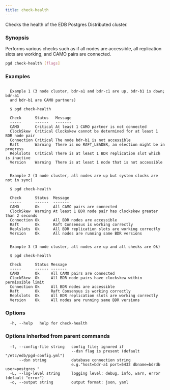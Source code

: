 ```yaml
---
title: check-health
---
```


Checks the health of the EDB Postgres Distributed cluster.

### Synopsis

Performs various checks such as if all nodes are accessible, all replication
slots are working, and CAMO pairs are connected.

```sh
pgd check-health [flags]
```

### Examples

```text

  Example 1 (3 node cluster, bdr-a1 and bdr-c1 are up, bdr-b1 is down; bdr-a1
  and bdr-b1 are CAMO partners)

  $ pgd check-health

  Check      Status   Message
  -----      ------   -------
  CAMO       Critical At least 1 CAMO partner is not connected
  ClockSkew  Critical Clockskew cannot be determined for at least 1 BDR node pair
  Connection Critical The node bdr-b1 is not accessible
  Raft       Warning  There is no RAFT_LEADER, an election might be in progress
  Replslots  Critical There is at least 1 BDR replication slot which is inactive
  Version    Warning  There is at least 1 node that is not accessible


  Example 2 (3 node cluster, all nodes are up but system clocks are not in sync)

  $ pgd check-health

  Check      Status  Message
  -----      ------  -------
  CAMO       Ok      All CAMO pairs are connected
  ClockSkew  Warning At least 1 BDR node pair has clockskew greater than 2 seconds
  Connection Ok      All BDR nodes are accessible
  Raft       Ok      Raft Consensus is working correctly
  Replslots  Ok      All BDR replication slots are working correctly
  Version    Ok      All nodes are running same BDR versions


  Example 3 (3 node cluster, all nodes are up and all checks are Ok)

  $ pgd check-health

  Check      Status Message
  -----      ------ -------
  CAMO       Ok     All CAMO pairs are connected
  ClockSkew  Ok     All BDR node pairs have clockskew within permissible limit
  Connection Ok     All BDR nodes are accessible
  Raft       Ok     Raft Consensus is working correctly
  Replslots  Ok     All BDR replication slots are working correctly
  Version    Ok     All nodes are running same BDR versions

```

### Options

```text
  -h, --help   help for check-health
```

### Options inherited from parent commands

```text
  -f, --config-file string   config file; ignored if 
                             --dsn flag is present (default "/etc/edb/pgd-config.yml")
      --dsn string           database connection string
                             e.g."host=bdr-a1 port=5432 dbname=bdrdb user=postgres "
  -L, --log-level string     logging level: debug, info, warn, error (default "error")
  -o, --output string        output format: json, yaml
```
